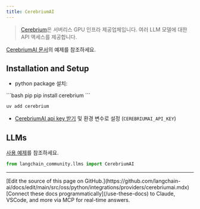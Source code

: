 ```yaml
---
title: CerebriumAI
---
```


>[Cerebrium](https://docs.cerebrium.ai/cerebrium/getting-started/introduction)은 서버리스 GPU 인프라 제공업체입니다.
> 여러 LLM 모델에 대한 API 액세스를 제공합니다.

[CerebriumAI 문서](https://docs.cerebrium.ai/examples/langchain)의 예제를 참조하세요.

## Installation and Setup

- python package 설치:
<CodeGroup>
```bash pip
pip install cerebrium
```

```bash uv
uv add cerebrium
```
</CodeGroup>

- [CerebriumAI api key 받기](https://docs.cerebrium.ai/cerebrium/getting-started/installation) 및 환경 변수로 설정 (`CEREBRIUMAI_API_KEY`)


## LLMs

[사용 예제](/oss/python/integrations/llms/cerebriumai)를 참조하세요.


```python
from langchain_community.llms import CerebriumAI
```

---

<Callout icon="pen-to-square" iconType="regular">
    [Edit the source of this page on GitHub.](https://github.com/langchain-ai/docs/edit/main/src/oss/python/integrations/providers/cerebriumai.mdx)
</Callout>
<Tip icon="terminal" iconType="regular">
    [Connect these docs programmatically](/use-these-docs) to Claude, VSCode, and more via MCP for    real-time answers.
</Tip>
